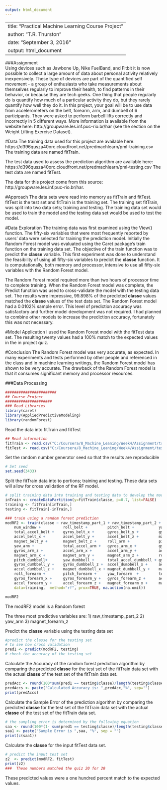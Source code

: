 ```yaml
---
output: html_document
---
```

---
title: "Practical Machine Learning Course Project"
author: "T.R. Thurston"
date: "September 3, 2016"
output: html_document
---

###Assignment  
Using devices such as Jawbone Up, Nike FuelBand, and Fitbit it is now possible to collect a large amount of data about personal activity relatively inexpensively. These type of devices are part of the quantified self movement - a group of enthusiasts who take measurements about themselves regularly to improve their health, to find patterns in their behavior, or because they are tech geeks. One thing that people regularly do is quantify how much of a particular activity they do, but they rarely quantify how well they do it. In this project, your goal will be to use data from accelerometers on the belt, forearm, arm, and dumbell of 6 participants. They were asked to perform barbell lifts correctly and incorrectly in 5 different ways. More information is available from the website here: 
http://groupware.les.inf.puc-rio.br/har (see the section on the Weight Lifting Exercise Dataset).

#Data
The training data used for this project are available here:
https://d396qusza40orc.cloudfront.net/predmachlearn/pml-training.csv  The training data are named fitTrain. 

The test data used to assess the prediction algorithm are available here:
https://d396qusza40orc.cloudfront.net/predmachlearn/pml-testing.csv  The test data are named fitTest. 

The data for this project come from this source: http://groupware.les.inf.puc-rio.br/har.

#Approach
The data sets were read into memory as fitTrain and fitTest.  fitTest is the test set and fitTrain is the training set. The training set fitTrain, was split into two data sets; training and testing.  The training data set would be used to train the model and the testing data set would be used to test the model.  

#Data Exploration
The training data was first examined using the View() function. The fifty-six variables that were most frequently reported by users' data were selected for training the prediction model.  Initially the Random Forest model was evaluated using the Caret package's train function on the training data set.  The objective of the train function was to predict the **classe** variable.  This first experiment was done to understand the feasibility of using all fifty-six variables to predict the **classe** function.  It is computationally, both memory and processor, intensive to use all fifty-six variables with the Random Forest model.  

The Random Forest model required more than two hours of processor time to complete training.  When the Random Forest model was complete, the Predict function was used to cross-validate the model with the testing data set.  The results were impressive, 99.898% of the predicted **classe** values matched the **classe** values of the test data set.  The Random Forest model had a 0.0102% sample error.  This level of prediction accuracy was satisfactory and further model development was not required.  I had planned to combine other models to increase the prediction accuracy, fortunately this was not necessary.  

#Model Application
I used the Random Forest model with the fitTest data set.  The resulting twenty values had a 100% match to the expected values in the in project quiz.  

#Conclusion
The Random Forest model was very accurate, as expected.  In many experiments and tests performed by other people and referenced in the class and in machine learning writings, the Random Forest model has shown to be very accurate.  The drawback of the Random Forest model is that it consumes significant memory and processor resources.  

###Data Processing 
```r
#######################
## Course Project
#####################
### Read Libraries
library(caret)
library(AppliedPredictiveModeling)
library(randomForest)
```
Read the data into fitTrain and fitTest
```r
## Read information
fitTrain <- read.csv("C:/Coursera/8_Machine_Leaning/Week4/Assignment/training.csv", stringsAsFactors= FALSE)
fitTest <- read.csv("C:/Coursera/8_Machine_Leaning/Week4/Assignment/testing.csv", stringsAsFactors= FALSE)
```
Set the random number generator seed so that the results are reproducible
```r
# Set seed 
set.seed(3433)
```
Split the fitTrain data into to portions; training and testing.  These data sets will allow for cross validation of the RF model.

```r
# split training data into training and testing data to develop the model in preparation for cross validation
inTrain <- createDataPartition(y=fitTrain$classe, p=0.7, list=FALSE)
training <- fitTrain[inTrain,]
testing <- fitTrain[-inTrain,]
```
```r
### train using a random forest prediction 
modRF2 <- train(classe ~ raw_timestamp_part_1 + raw_timestamp_part_2 + cvtd_timestamp + 
    num_window +          roll_belt +         pitch_belt +           yaw_belt +      
    total_accel_belt +    gyros_belt_x +      gyros_belt_y +         gyros_belt_z +
    accel_belt_x +        accel_belt_y +      accel_belt_z +         magnet_belt_x + 
    magnet_belt_y +       magnet_belt_z +     roll_arm +             pitch_arm +     
    yaw_arm +             total_accel_arm +   gyros_arm_x +          gyros_arm_y +  
    gyros_arm_z +         accel_arm_x +       accel_arm_y +          accel_arm_z +    
    magnet_arm_x +        magnet_arm_y +      magnet_arm_z +         roll_dumbbell +   
    pitch_dumbbell+       yaw_dumbbell +      total_accel_dumbbell + gyros_dumbbell_x +
    gyros_dumbbell_y +    gyros_dumbbell_z +  accel_dumbbell_x +     accel_dumbbell_y +   
    accel_dumbbell_z +    magnet_dumbbell_x + magnet_dumbbell_y +    magnet_dumbbell_z  +  
    roll_forearm +        pitch_forearm +     yaw_forearm  +         total_accel_forearm +
    gyros_forearm_x +     gyros_forearm_y +   gyros_forearm_z +      accel_forearm_x +
    accel_forearm_y +     accel_forearm_z +   magnet_forearm_x +     magnet_forearm_y + magnet_forearm_z,
    data=training,  method="rf", prox=TRUE, na.action(na.omit))

modRF2
```
The modRF2 model is a Random forest 

The three most predictive variables are:
1) raw_timestamp_part_2
2) yaw_arm
3) magnet_forearm_z

Predict the **classe** variable using the testing data set
```r
#predict the classe for the testing set
# to see how cross validation 
pred1 <- predict(modRF2, testing)
# check the accuracy of the testing set
```
Calculate the Accuracy of the random forest prediction algorithm by comparing the predicted **classe** for the test set of the fitTrain data set with the actual **classe** of the test set of the fitTrain data set.  
```r
predAcc <- round(100*sum(pred1 == testing$classe)/length(testing$classe),3)
predAccs <- paste("Calculated Accuracy is: ",predAcc,"%", sep="")
print(predAccs)
```

Calculate the Sample Error of the prediction algorithm by comparing the predicted **classe** for the test set of the fitTrain data set with the actual **classe** of the test set of the fitTrain data set. 

```r
# the sampling error is determined by the following equation 
saa <- round(100*(1- sum(pred1 == testing$classe)/length(testing$classe)),3)
saa1 <- paste("Sample Error is ",saa, "%", sep = "") 
print(c(saa1))
```

Calculate the **classe** for the input fitTest data set.  

```r
# predict the input test set
z2  <- predict(modRF2, fitTest)
print(z2)
###  These numbers matched the quiz 20 for 20 

```

These predicted values were a one hundred percent match to the expected values. 
